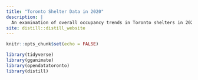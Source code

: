 ```yaml
---
title: "Toronto Shelter Data in 2020"
description: |
  An examination of overall occupancy trends in Toronto shelters in 2020.
site: distill::distill_website
---
```


```r
knitr::opts_chunk$set(echo = FALSE)

library(tidyverse)
library(gganimate)
library(opendatatoronto)
library(distill)

```

